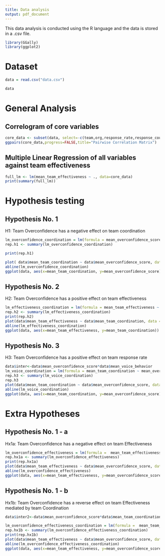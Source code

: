 ```yaml
---
title: Data analysis
output: pdf_document
---
```

This data analysis is conducted using the R language and the data is stored in a .csv file.
```r
library(GGally)
library(ggplot2)

```

# Dataset
```r
data = read.csv("data.csv")

data
```

\pagebreak

# General Analysis


## Correlogram of core variables
```r
core_data <- subset(data, select=-c(team,org,response_rate,response_count))
ggpairs(core_data,progress=FALSE,title="Pairwise Correlation Matrix")
```

\pagebreak

## Multiple Linear Regression of all variables against team effectiveness
```r
full_lm <- lm(mean_team_effectiveness ~ ., data=core_data)
print(summary(full_lm))
```

\pagebreak

# Hypothesis testing

## Hypothesis No. 1
H1: Team Overconfidence has a negative effect on team coordination
```r
lm_overconfidence_coordination = lm(formula = mean_overconfidence_score ~ mean_team_coordination, data = data)
rep.h1 <- summary(lm_overconfidence_coordination)

print(rep.h1)

plot( data$mean_team_coordination ~ data$mean_overconfidence_score, data = data)
abline(lm_overconfidence_coordination)
ggplot(data, aes(x=mean_team_coordination, y=mean_overconfidence_score)) + geom_point()
```

\pagebreak

## Hypothesis No. 2
H2: Team Overconfidence has a positive effect on team effectiveness
```r
lm_effectiveness_coordination = lm(formula = mean_team_effectiveness ~ mean_team_coordination, data = data)
rep.h2 <- summary(lm_effectiveness_coordination)
print(rep.h2)
plot(data$mean_team_effectiveness ~ data$mean_team_coordination, data = data)
abline(lm_effectiveness_coordination)
ggplot(data, aes(x=mean_team_effectiveness, y=mean_team_coordination)) + geom_point()
```

\pagebreak

## Hypothesis No. 3
H3: Team Overconfidence has a positive effect on team response rate
```r
data$inter<-data$mean_overconfidence_score*data$mean_voice_behavior
lm_voice_coordination = lm(formula = mean_team_coordination ~ mean_overconfidence_score + mean_voice_behavior + inter , data = data)
rep.h3 <- summary(lm_voice_coordination)
rep.h3
plot(data$mean_team_coordination ~ data$mean_overconfidence_score, data = data)
abline(lm_voice_coordination)
ggplot(data, aes(x=mean_team_coordination, y=mean_overconfidence_score)) + geom_point()
```

\pagebreak

# Extra Hypotheses

## Hypothesis No. 1 - a
Hx1a: Team Overconfidence has a negative effect on team Effectiveness
```r
lm_overconfidence_effectiveness = lm(formula =  mean_team_effectiveness ~ mean_overconfidence_score, data = data)
rep.hx1a <- summary(lm_overconfidence_effectiveness)
print(rep.hx1a)
plot(data$mean_team_effectiveness ~ data$mean_overconfidence_score, data = data)
abline(lm_overconfidence_effectiveness)
ggplot(data, aes(x=mean_team_effectiveness, y=mean_overconfidence_score)) + geom_point()
```

\pagebreak

## Hypothesis No. 1 - b
Hx1b: Team Overconfidence has a reverse effect on team Effectiveness mediated by team Coordination
```r
data$inter2<-data$mean_overconfidence_score*data$mean_team_coordination

lm_overconfidence_effectiveness_coordination = lm(formula =  mean_team_effectiveness ~ mean_overconfidence_score + mean_team_coordination + inter2, data = data) 
rep.hx1b <- summary(lm_overconfidence_effectiveness_coordination)
print(rep.hx1b)
plot(data$mean_team_effectiveness ~ data$mean_overconfidence_score, data = data)
abline(lm_overconfidence_effectiveness_coordination)
ggplot(data, aes(x=mean_team_effectiveness, y=mean_overconfidence_score)) + geom_point()
```
